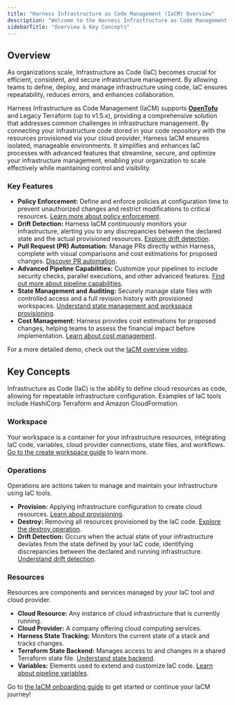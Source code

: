 ```yaml
---
title: "Harness Infrastructure as Code Management (IaCM) Overview"
description: "Welcome to the Harness Infrastructure as Code Management (IaCM) guide! This document will provide you with an overview of IaCM and introduce key concepts to help you manage your infrastructure efficiently and effectively."
sidebarTitle: "Overview & Key Concepts"
---
```


## Overview

As organizations scale, Infrastructure as Code (IaC) becomes crucial for efficient, consistent, and secure infrastructure management. By allowing teams to define, deploy, and manage infrastructure using code, IaC ensures repeatability, reduces errors, and enhances collaboration.

Harness Infrastructure as Code Management (IaCM) supports [**OpenTofu**](https://opentofu.org/) and Legacy Terraform (up to v1.5.x), providing a comprehensive solution that addresses common challenges in infrastructure management. By connecting your infrastructure code stored in your code repository with the resources provisioned via your cloud provider, Harness IaCM ensures isolated, manageable environments. It simplifies and enhances IaC processes with advanced features that streamline, secure, and optimize your infrastructure management, enabling your organization to scale effectively while maintaining control and visibility.

### Key Features

- **Policy Enforcement:** Define and enforce policies at configuration time to prevent unauthorized changes and restrict modifications to critical resources. [Learn more about policy enforcement](https://developer.harness.io/docs/category/policy--governance).
- **Drift Detection:** Harness IaCM continuously monitors your infrastructure, alerting you to any discrepancies between the declared state and the actual provisioned resources. [Explore drift detection](https://developer.harness.io/docs/infra-as-code-management/pipelines/operations/drift-detection).
- **Pull Request (PR) Automation:** Manage PRs directly within Harness, complete with visual comparisons and cost estimations for proposed changes. [Discover PR automation](https://developer.harness.io/docs/infra-as-code-management/pipelines/operations/pr-automation).
- **Advanced Pipeline Capabilities:** Customize your pipelines to include security checks, parallel executions, and other advanced features. [Find out more about pipeline capabilities](https://developer.harness.io/docs/infra-as-code-management/pipelines/operations/iacm-cd-pipeline).
- **State Management and Auditing:** Securely manage state files with controlled access and a full revision history with provisioned workspaces. [Understand state management and workspace provisioning](https://developer.harness.io/docs/infra-as-code-management/workspaces/provision-workspace).
- **Cost Management:** Harness provides cost estimations for proposed changes, helping teams to assess the financial impact before implementation. [Learn about cost management](https://developer.harness.io/docs/infra-as-code-management/workspaces/cost-estimation).

For a more detailed demo, check out the [IaCM overview video](https://youtu.be/IzLP270Daqo?si=U-JC0YbLskXevajC).

## Key Concepts

Infrastructure as Code (IaC) is the ability to define cloud resources as code, allowing for repeatable infrastructure configuration. Examples of IaC tools include HashiCorp Terraform and Amazon CloudFormation.

### Workspace

Your workspace is a container for your infrastructure resources, integrating IaC code, variables, cloud provider connections, state files, and workflows. [Go to the create workspace guide](https://developer.harness.io/docs/infra-as-code-management/get-started/#create-a-workspace) to learn more.

### Operations

Operations are actions taken to manage and maintain your infrastructure using IaC tools.

- **Provision:** Applying infrastructure configuration to create cloud resources. [Learn about provisioning](https://developer.harness.io/docs/infra-as-code-management/workspaces/provision-workspace).
- **Destroy:** Removing all resources provisioned by the IaC code. [Explore the destroy operation](https://developer.harness.io/).
- **Drift Detection:** Occurs when the actual state of your infrastructure deviates from the state defined by your IaC code, identifying discrepancies between the declared and running infrastructure. [Understand drift detection](https://developer.harness.io/docs/infra-as-code-management/pipelines/operations/drift-detection).

### Resources

Resources are components and services managed by your IaC tool and cloud provider.

- **Cloud Resource:** Any instance of cloud infrastructure that is currently running.
- **Cloud Provider:** A company offering cloud computing services.
- **Harness State Tracking:** Monitors the current state of a stack and tracks changes.
- **Terraform State Backend:** Manages access to and changes in a shared Terraform state file. [Understand state backend](https://developer.harness.io/docs/category/remote-backends).
- **Variables:** Elements used to extend and customize IaC code. [Learn about pipeline variables](https://developer.harness.io/docs/infra-as-code-management/project-setup/input-variables).

Go to [the IaCM onboarding guide](https://developer.harness.io/docs/infra-as-code-management/get-started/) to get started or continue your IaCM journey!
